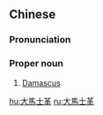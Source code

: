 {{also|大马士革}}
==Chinese==
{{zh-forms|s=大马士革|gloss=-}}

===Pronunciation===
{{zh-pron
|m=Dàmǎshìgé
|c=daai6 maa5 si6 gaak3
|h=pfs=ns:Thai-mâ-sṳ-kiet
|mn=xm,zz,tw:Tāi-má-sū-kek/qz:Tāi-má-sǐr-kiak
|cat=pn
}}

===Proper noun===
{{zh-proper noun}}

# [[Damascus]] {{gloss|capital city of Syria}}

{{zh-cat|Capital cities}}

[[hu:大馬士革]]
[[ru:大馬士革]]